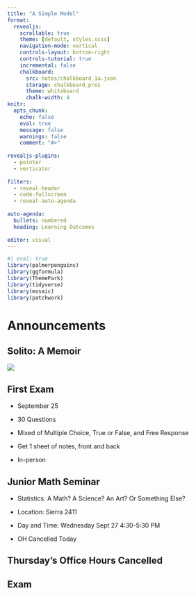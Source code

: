 ```yaml
---
title: "A Simple Model"
format:
  revealjs:
    scrollable: true
    theme: [default, styles.scss]
    navigation-mode: vertical
    controls-layout: bottom-right
    controls-tutorial: true
    incremental: false 
    chalkboard:
      src: notes/chalkboard_1a.json
      storage: chalkboard_pres
      theme: whiteboard
      chalk-width: 4
knitr:
  opts_chunk: 
    echo: false
    eval: true
    message: false
    warnings: false
    comment: "#>" 
    
revealjs-plugins:
  - pointer
  - verticator
  
filters: 
  - reveal-header
  - code-fullscreen
  - reveal-auto-agenda
  
auto-agenda:
  bullets: numbered
  heading: Learning Outcomes
  
editor: visual
---
```


```r
#| eval: true
library(palmerpenguins)
library(ggformula)
library(ThemePark)
library(tidyverse)
library(mosaic)
library(patchwork)
```

# Announcements

## Solito: A Memoir

![](https://ww2.kqed.org/app/uploads/sites/43/2022/09/Zamora_Author-Photo_credit_Gerardo-del-Valle-COLLAGE-1020x765.jpg){fig-align="center"}

## First Exam

-   September 25

-   30 Questions

-   Mixed of Multiple Choice, True or False, and Free Response

-   Get 1 sheet of notes, front and back

-   In-person

## Junior Math Seminar

-   Statistics: A Math? A Science? An Art? Or Something Else?

-   Location: Sierra 2411

-   Day and Time: Wednesday Sept 27 4:30-5:30 PM

-   OH Cancelled Today

## Thursday's Office Hours Cancelled

## Exam

